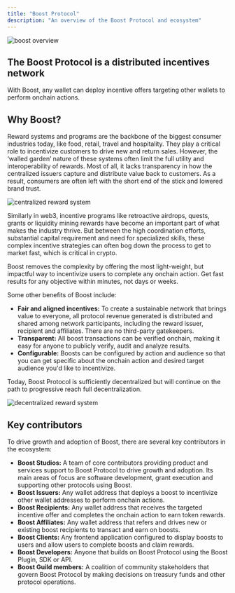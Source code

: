 ```yaml
---
title: "Boost Protocol"
description: "An overview of the Boost Protocol and ecosystem"
---
```


<img src="/assets/boost-overview.png" alt="boost overview" />

## The Boost Protocol is a distributed incentives network

With Boost, any wallet can deploy incentive offers targeting other wallets to perform onchain actions.

## Why Boost?

Reward systems and programs are the backbone of the biggest consumer industries today, like food, retail, travel and hospitality. They play a critical role to incentivize customers to drive new and return sales. However, the ‘walled garden’ nature of these systems often limit the full utility and interoperability of rewards. Most of all, it lacks transparency in how the centralized issuers capture and distribute value back to customers. As a result, consumers are often left with the short end of the stick and lowered brand trust.

<Frame caption="Centralized Reward Systems">
  <img
    src="/assets/centralized-reward-system.png"
    alt="centralized reward system"
  />
</Frame>

Similarly in web3, incentive programs like retroactive airdrops, quests, grants or liquidity mining rewards have become an important part of what makes the industry thrive. But between the high coordination efforts, substantial capital requirement and need for specialized skills, these complex incentive strategies can often bog down the process to get to market fast, which is critical in crypto.

Boost removes the complexity by offering the most light-weight, but impactful way to incentivize users to complete any onchain action. Get fast results for any objective within minutes, not days or weeks.

Some other benefits of Boost include:

- **Fair and aligned incentives:** To create a sustainable network that brings value to everyone, all protocol revenue generated is distributed and shared among network participants, including the reward issuer, recipient and affiliates. There are no third-party gatekeepers.
- **Transparent:** All boost transactions can be verified onchain, making it easy for anyone to publicly verify, audit and analyze results.
- **Configurable:** Boosts can be configured by action and audience so that you can get specific about the onchain action and desired target audience you'd like to incentivize.

Today, Boost Protocol is sufficiently decentralized but will continue on the path to progressive reach full decentralization.

<Frame caption="Decentralized Reward System">
  <img
    src="/assets/decentralized-reward-system.png"
    alt="decentralized reward system"
  />
</Frame>

## Key contributors

To drive growth and adoption of Boost, there are several key contributors in the ecosystem:

- **Boost Studios:** A team of core contributors providing product and services support to Boost Protocol to drive growth and adoption. Its main areas of focus are software development, grant execution and supporting other protocols using Boost.
- **Boost Issuers:** Any wallet address that deploys a boost to incentivize other wallet addresses to perform onchain actions.
- **Boost Recipients:** Any wallet address that receives the targeted incentive offer and completes the onchain action to earn token rewards.
- **Boost Affiliates:** Any wallet address that refers and drives new or existing boost recipients to transact and earn on boosts.
- **Boost Clients:** Any frontend application configured to display boosts to users and allow users to complete boosts and claim rewards.
- **Boost Developers:** Anyone that builds on Boost Protocol using the Boost Plugin, SDK or API.
- **Boost Guild members:** A coalition of community stakeholders that govern Boost Protocol by making decisions on treasury funds and other protocol operations.
